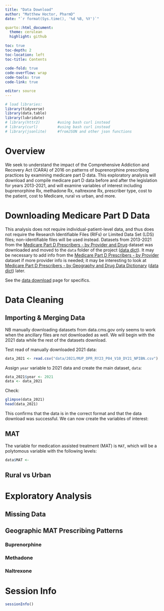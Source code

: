 ```yaml
---
title: "Data Download"
author: "Matthew Hoctor, PharmD"
date: "`r format(Sys.time(), '%d %B, %Y')`"

quarto::html_document:
  theme: cerulean
  highlight: github
  
toc: true
toc-depth: 2
toc-location: left
toc-title: Contents
  
code-fold: true
code-overflow: wrap
code-tools: true
code-link: true

editor: source
---
```


```r
# load libraries:
library(tidyverse)
library(data.table)
library(lubridate)
# library(httr2)        #using bash curl instead
# library(curl)         #using bash curl instead
# library(jsonlite)     #fromJSON and other json functions
```

# Overview

We seek to understand the impact of the Comprehensive Addiction and Recovery Act (CARA) of 2016 on patterns of buprenorphine prescribing practices by examining medicare part D data. This exploratory analysis will download and compile medicare part D data before and after the legislation for years 2013-2021, and will examine variables of interest including buprenorphine Rx, methadone Rx, naltrexone Rx, prescriber type, cost to the patient, cost to Medicare, rural vs urban, and more.

# Downloading Medicare Part D Data

This analysis does not require individual-patient-level data, and thus does not require the Research Identifiable Files (RIFs) or Limited Data Set (LDS) files; non-identifiable files will be used instead. Datasets from 2013-2021 from the [Medicare Part D Prescribers - by Provider and Drug](https://data.cms.gov/provider-summary-by-type-of-service/medicare-part-d-prescribers/medicare-part-d-prescribers-by-provider-and-drug) dataset was downloaded and moved to the `data` folder of the project ([data dict](https://data.cms.gov/resources/medicare-part-d-prescribers-by-provider-and-drug-data-dictionary)). It may be necessary to add info from the [Medicare Part D Prescribers - by Provider](https://data.cms.gov/provider-summary-by-type-of-service/medicare-part-d-prescribers/medicare-part-d-prescribers-by-provider) dataset if more provider info is needed; it may be interesting to look at [Medicare Part D Prescribers - by Geography and Drug Data Dictionary](https://data.cms.gov/provider-summary-by-type-of-service/medicare-part-d-prescribers/medicare-part-d-prescribers-by-geography-and-drug) ([data dict](https://data.cms.gov/resources/medicare-part-d-prescribers-by-geography-and-drug-data-dictionary)) later.

See the [data download](https://matthew-hoctor.github.io/Buprenorphine_Rx/data_download.html) page for specifics.

# Data Cleaning

## Importing & Merging Data

NB manually downloading datasets from data.cms.gov only seems to work when the ancillary files are not downloaded as well.  We will begin with the 2021 data while the rest of the datasets download.

Test read of manually downloaded 2021 data:

```r
data_2021 <- read.csv("data/2021/MUP_DPR_RY23_P04_V10_DY21_NPIBN.csv")
```

Assign `year` variable to 2021 data and create the main dataset, `data`:

```r
data_2021$year <- 2021
data <- data_2021
```

Check:

```r
glimpse(data_2021)
head(data_2021)
```

This confirms that the data is in the correct format and that the data download was successful.  We can now create the variables of interest:

## MAT

The variable for medication assisted treatment (MAT) is `MAT`, which will be a polytomous variable with the following levels: 

```r
data$MAT <-
```

## Rural vs Urban





# Exploratory Analysis

## Missing Data

## Geographic MAT Prescribing Patterns

### Buprenorphine

### Methadone

### Naltrexone

# Session Info

```r
sessionInfo()
```
